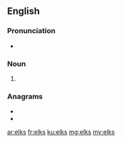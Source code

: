 {{also|Elks}}
==English==

===Pronunciation===
* {{IPA|/ɛlks/|lang=en}}

===Noun===
{{head|en|noun plural form}}

# {{plural of|elk|lang=en}}

===Anagrams===
* {{l|en|leks}}
* {{l|en|lesk}}

[[ar:elks]]
[[fr:elks]]
[[ku:elks]]
[[mg:elks]]
[[my:elks]]